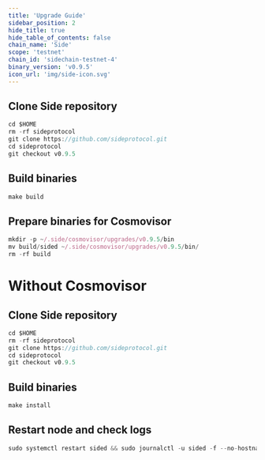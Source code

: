 ```yaml
---
title: 'Upgrade Guide'
sidebar_position: 2
hide_title: true
hide_table_of_contents: false
chain_name: 'Side'
scope: 'testnet'
chain_id: 'sidechain-testnet-4'
binary_version: 'v0.9.5'
icon_url: 'img/side-icon.svg'
---
```



<PageTitle
  iconUrl="img/side-icon.svg"
  title="Side Upgrade Guide"
  chainId="sidechain-testnet-4"
  version="v0.9.5"
/>

## Clone Side repository

```js
cd $HOME
rm -rf sideprotocol
git clone https://github.com/sideprotocol.git
cd sideprotocol
git checkout v0.9.5
```

## Build binaries

```js
make build
```

## Prepare binaries for Cosmovisor

```js
mkdir -p ~/.side/cosmovisor/upgrades/v0.9.5/bin
mv build/sided ~/.side/cosmovisor/upgrades/v0.9.5/bin/
rm -rf build
```

# Without Cosmovisor

## Clone Side repository

```js
cd $HOME
rm -rf sideprotocol
git clone https://github.com/sideprotocol.git
cd sideprotocol
git checkout v0.9.5
```

## Build binaries

```js
make install
```

## Restart node and check logs

```js
sudo systemctl restart sided && sudo journalctl -u sided -f --no-hostname -o cat
```
